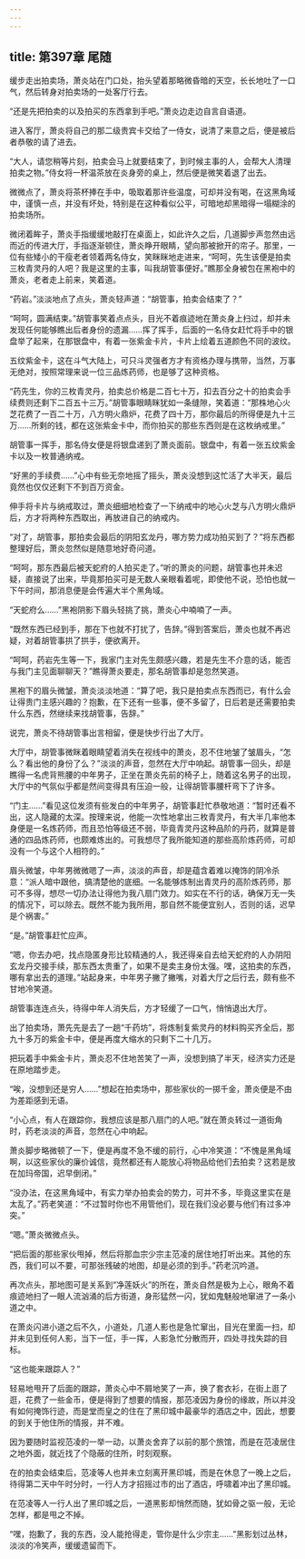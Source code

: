 ```yaml
---
---
---
```

title: 第397章 尾随
---



缓步走出拍卖场，萧炎站在门口处，抬头望着那略微昏暗的天空，长长地吐了一口气，然后转身对拍卖场的一处客厅行去。

“还是先把拍卖的以及拍买的东西拿到手吧。”萧炎边走边自言自语道。

进入客厅，萧炎将自己的那二级贵宾卡交给了一侍女，说清了来意之后，便是被后者恭敬的请了进去。

“大人，请您稍等片刻，拍卖会马上就要结束了，到时候主事的人，会帮大人清理拍卖之物。”侍女将一杯温茶放在炎身旁的桌上，然后便是微笑着退了出去。

微微点了，萧炎将茶杯捧在手中，吸取着那许些温度，可却并没有喝，在这黑角域中，谨慎一点，并没有坏处，特别是在这种看似公平，可暗地却黑暗得一塌糊涂的拍卖场所。

微闭着眸子，萧炎手指缓缓地敲打在桌面上，如此许久之后，几道脚步声忽然由远而近的传进大厅，手指逐渐顿住，萧炎睁开眼睛，望向那被掀开的帘子。那里，一位有些矮小的干瘦老者领着两名侍女，笑眯眯地走进来，“呵呵，先生该便是拍卖三枚青灵丹的人吧？我是这里的主事，叫我胡管事便好。”瞧那全身被包在黑袍中的萧炎，老者走上前来，笑着道。

“药岩。”淡淡地点了点头，萧炎轻声道：“胡管事，拍卖会结束了？”

“呵呵，圆满结束。”胡管事笑着点点头，目光不着痕迹地在萧炎身上扫过，却并未发现任何能够瞧出后者身份的遗漏……挥了挥手，后面的一名侍女赶忙将手中的银盘举了起来，在那银盘中，有着一张紫金卡片，卡片上绘着五道颜色不同的波纹。

五纹紫金卡，这在斗气大陆上，可只斗灵强者方才有资格办理与携带，当然，万事无绝对，按照常理来说一位三品炼药师，也是够了这种资格。

“药先生，你的三枚青灵丹，拍卖总价格是二百七十万，扣去百分之十的拍卖会手续费则还剩下二百五十三万。”胡管事眼睛眯犹如一条缝隙，笑着道：“那株地心火芝花费了一百二十万，八方明火鼎炉，花费了四十万，那你最后的所得便是九十三万……所剩的钱，都在这张紫金卡中，而你拍买的那些东西则是在这枚纳戒里。”

胡管事一挥手，那名侍女便是将银盘递到了萧炎面前。银盘中，有着一张五纹紫金卡以及一枚普通纳戒。

“好黑的手续费……”心中有些无奈地摇了摇头，萧炎没想到这忙活了大半天，最后竟然也仅仅还剩下不到百万资金。

伸手将卡片与纳戒取过，萧炎细细地检查了一下纳戒中的地心火芝与八方明火鼎炉后，方才将两种东西取出，再放进自己的纳戒内。

“对了，胡管事，那拍卖会最后的阴阳玄龙丹，哪方势力成功拍买到了？”将东西都整理好后，萧炎忽然似是随意地好奇问道。

“呵呵，那东西最后被天蛇府的人拍买走了。”听的萧炎的问题，胡管事也并未迟疑，直接说了出来，毕竟那拍买可是无数人亲眼看着呢，即使他不说，恐怕也就一下午时间，那消息便是会传遍大半个黑角域。

“天蛇府么……”黑袍阴影下眉头轻挑了挑，萧炎心中喃喃了一声。

“既然东西已经到手，那在下也就不打扰了，告辞。”得到答案后，萧炎也就不再迟疑，对着胡管事拱了拱手，便欲离开。

“呵呵，药岩先生等一下，我家门主对先生颇感兴趣，若是先生不介意的话，能否与我门主见面聊聊天？”瞧得萧炎要走，那名胡管事却是忽然笑道。

黑袍下的眉头微皱，萧炎淡淡地道：“算了吧，我只是拍卖点东西而已，有什么会让得贵门主感兴趣的？抱歉，在下还有一些事，便不多留了，日后若是还需要拍卖什么东西，然继续来找胡管事，告辞。”

说完，萧炎不待胡管事出言相留，便是快步行出了大厅。

大厅中，胡管事微眯着眼睛望着消失在视线中的萧炎，忍不住地皱了皱眉头，“怎么？看出他的身份了么？”淡淡的声音，忽然在大厅中响起。胡管事一回头，却是瞧得一名虎背熊腰的中年男子，正坐在萧炎先前的椅子上，随着这名男子的出现，大厅中的气氛似乎都是然间变得具有压迫一般，让得胡管事腰杆弯下了许多。

“门主……”看见这位发须有些发白的中年男子，胡管事赶忙恭敬地道：“暂时还看不出，这人隐藏的太深。按理来说，他能一次性地拿出三枚青灵丹，有大半几率他本身便是一名炼药师，而且恐怕等级还不弱，毕竟青灵丹这种品阶的丹药，就算是普通的四品炼药师，也颇难炼出的。可我想尽了我所能知道的那些高阶炼药师，可却没有一个与这个人相符的。”

眉头微皱，中年男微微嗯了一声，淡淡的声音，却是蕴含着难以掩饰的阴冷杀意：“派人暗中跟他，搞清楚他的底细。一名能够炼制出青灵丹的高阶炼药师，那可不多得，想尽一切办法让得他为我八扇门效力。如实在不行的话，确保万无一失的情况下，可以除去。既然不能为我所用，那自然不能便宜别人，否则的话，迟早是个祸害。”

“是。”胡管事赶忙应声。

“嗯，你去办吧，找点隐匿身形比较精通的人，我还得亲自去给天蛇府的人办阴阳玄龙丹交接手续，那东西太贵重了，如果不是卖主身份太强。嘿，这拍卖的东西，哪有拿出去的道理。”站起身来，中年男子撇了撇嘴，对着大厅之后行去，颇有些不甘地冷笑道。

胡管事连连点头，待得中年人消失后，方才轻缓了一口气，悄悄退出大厅。

出了拍卖场，萧先先是去了一趟“千药坊”，将炼制复紫灵丹的材料购买齐全后，那九十多万的紫金卡中，便是再度大缩水的只剩下二十几万。

把玩着手中紫金卡片，萧炎忍不住地苦笑了一声，没想到搞了半天，经济实力还是在原地踏步走。

“唉，没想到还是穷人……”想起在拍卖场中，那些家伙的一掷千金，萧炎便是不由为差距感到无语。

“小心点，有人在跟踪你，我想应该是那八扇门的人吧。”就在萧炎转过一道街角时，药老淡淡的声音，忽然在心中响起。

萧炎脚步略微顿了一下，便是再度不急不缓的前行，心中冷笑道：“不愧是黑角域啊，以这些家伙的廉价诚信，竟然都还有人能放心将物品给他们去拍卖？这若是放在加玛帝国，迟早倒闭。”

“没办法，在这黑角域中，有实力举办拍卖会的势力，可并不多，毕竟这里实在是太乱了。”药老笑道：“不过暂时你也不用管他们，现在我们没必要与他们有过多冲突。”

“嗯。”萧炎微微点头。

“把后面的那些家伙甩掉，然后将那血宗少宗主范凌的居住地打听出来。其他的东西，我们可以不要，可那张残破的地图，却是必须的到手。”药老沉吟道。

再次点头，那地图可是关系到“净莲妖火”的所在，萧炎自然是极为上心，眼角不着痕迹地扫了一眼人流汹涌的后方街道，身形猛然一闪，犹如鬼魅般地窜进了一条小道之中。

在萧炎闪进小道之后不久，小道处，几道人影也是急忙窜出，目光在里面一扫，却并未见到任何人影，当下一怔，手一挥，人影急忙分散而开，四处寻找失踪的目标。

“这也能来跟踪人？”

轻易地甩开了后面的跟踪，萧炎心中不屑地笑了一声，换了套衣衫，在街上逛了逛，花费了一些金币，便是得到了想要的情报，那范凌因为身份的缘故，所以并没有如何掩饰行迹，而是堂而皇之的住在了黑印城中最豪华的酒店之中，因此，想要的到关于他住所的情报，并不难。

因为要随时监视范凌的一举一动，以萧炎舍弃了以前的那个旅馆，而是在范凌居住之地外面，就近找了个隐蔽的住所，时刻观察。

在的拍卖会结束后，范凌等人也并未立刻离开黑印城，而是在休息了一晚上之后，待得第二天中午时分时，一行人方才招摇过市的出了酒店，呼啸着冲出了黑印城。

在范凌等人一行人出了黑印城之后，一道黑影却悄然而随，犹如骨之驱一般，无论怎样，都是甩之不掉。

“嘿，抱歉了，我的东西，没人能抢得走，管你是什么少宗主……”黑影划过丛林，淡淡的冷笑声，缓缓遗留而下。